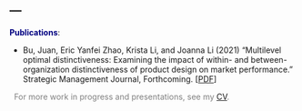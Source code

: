 ---
---

<link rel="stylesheet" href="style.css" type="text/css">


**<span style="color:navy">Publications<span>**:


  + Bu, Juan, Eric Yanfei Zhao, Krista Li, and Joanna Li (2021) "Multilevel optimal distinctiveness: Examining the impact of within- and between-organization distinctiveness of product design on market performance." Strategic Management Journal, Forthcoming. [[PDF](files/papers/SMJ_2021.pdf)]<br>

&nbsp;
<span style="color:grey" >For more work in progress and presentations, see my [CV](files/cv/Joanna_Li_CV_12212021.pdf).</span>
